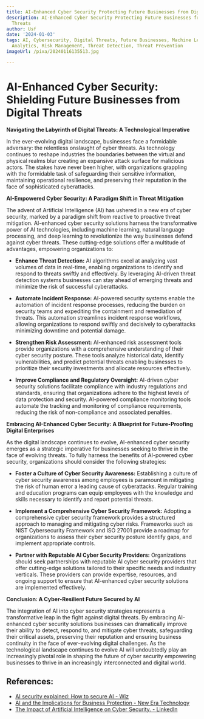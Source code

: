 ```yaml
---
title: AI-Enhanced Cyber Security Protecting Future Businesses from Digital Threats
description: AI-Enhanced Cyber Security Protecting Future Businesses from Digital
  Threats
author: Usf
date: '2024-01-03'
tags: AI, Cybersecurity, Digital Threats, Future Businesses, Machine Learning, Predictive
  Analytics, Risk Management, Threat Detection, Threat Prevention
imageUrl: /pixa/20240116135513.jpg

---
```

# AI-Enhanced Cyber Security: Shielding Future  Businesses from Digital Threats

**Navigating the Labyrinth of Digital Threats: A Technological Imperative**

In the ever-evolving digital  landscape,  businesses face a formidable adversary: the relentless  onslaught of cyber threats. As technology continues to reshape industries the boundaries  between the virtual and physical realms blur creating  an expansive attack surface  for malicious actors. The  stakes have never been higher, with organizations grappling with the  formidable task of safeguarding their sensitive information, maintaining operational resilience, and preserving  their reputation in the face of sophisticated cyberattacks.

**AI-Empowered Cyber  Security: A Paradigm Shift in Threat Mitigation**

The  advent of Artificial Intelligence (AI) has ushered in a new era of cyber security, marked by a paradigm shift from reactive to proactive threat mitigation. AI-enhanced cyber security solutions harness the transformative power of AI technologies, including machine learning, natural language processing, and deep learning to revolutionize the way businesses defend against  cyber threats. These cutting-edge solutions offer a multitude of advantages, empowering  organizations to:

* **Enhance Threat Detection:** AI algorithms excel at analyzing vast volumes of data in real-time, enabling organizations  to identify  and respond to threats swiftly  and effectively.  By leveraging AI-driven threat detection systems businesses can stay ahead of emerging threats and minimize the risk of successful  cyberattacks.

* **Automate Incident Response:** AI-powered security systems enable the automation of incident  response processes, reducing the  burden  on security teams and  expediting the containment and remediation of threats. This automation streamlines incident response workflows, allowing organizations to respond swiftly and decisively  to  cyberattacks minimizing  downtime and potential damage.

* **Strengthen Risk Assessment:** AI-enhanced risk assessment tools provide organizations with a comprehensive understanding of their cyber  security  posture. These tools analyze historical data,  identify vulnerabilities, and predict potential threats enabling businesses to prioritize their security investments and allocate resources effectively.

* **Improve Compliance  and Regulatory Oversight:** AI-driven cyber security solutions facilitate compliance with industry regulations and standards, ensuring that organizations adhere to  the highest levels of data protection  and security. AI-powered compliance monitoring tools automate the tracking and  monitoring of compliance requirements, reducing the risk of non-compliance and associated penalties.

**Embracing AI-Enhanced  Cyber Security: A Blueprint for Future-Proofing Digital Enterprises**

As the digital  landscape continues to evolve, AI-enhanced  cyber security emerges as a strategic imperative for businesses  seeking to thrive  in the face of evolving threats. To fully harness the benefits of AI-powered  cyber  security,  organizations should consider the following  strategies:

* **Foster a Culture of Cyber Security Awareness:** Establishing a culture of cyber security awareness among employees is paramount in mitigating the risk of human error a leading cause  of cyberattacks. Regular training and education programs can equip employees  with the knowledge and  skills necessary to identify and report potential threats.

* **Implement a Comprehensive Cyber Security Framework:** Adopting a comprehensive cyber security framework provides a structured approach to managing and mitigating cyber risks. Frameworks  such  as NIST Cybersecurity Framework and ISO  27001 provide a roadmap for organizations  to assess their  cyber  security posture identify gaps, and implement appropriate controls.

* **Partner with Reputable AI Cyber  Security Providers:** Organizations should seek partnerships with reputable AI cyber security providers that offer cutting-edge  solutions tailored to their specific needs and industry  verticals. These providers can provide expertise, resources, and ongoing support  to ensure that AI-enhanced cyber security solutions are implemented effectively.

**Conclusion:  A Cyber-Resilient Future Secured by AI**

The  integration of AI into cyber security strategies represents a transformative leap in the fight against digital threats. By  embracing AI-enhanced cyber security solutions businesses can dramatically improve their ability to detect, respond to, and mitigate cyber threats, safeguarding their critical assets, preserving their reputation and ensuring business continuity in  the face of ever-evolving digital challenges. As the technological landscape continues to evolve AI will undoubtedly play  an increasingly  pivotal role in shaping  the future of cyber security empowering businesses to thrive in an increasingly interconnected and digital world.

## References:
- [AI security explained: How to secure AI - Wiz](https://www.wiz.io/academy/ai-security)
- [AI and the Implications for Business Protection - New Era Technology](https://www.neweratech.com/us/blog/ai-and-the-implications-for-business-protection/)
- [The Impact of Artificial Intelligence on Cyber Security. - LinkedIn](https://www.linkedin.com/pulse/impact-artificial-intelligence-cyber-security-apphaz)
